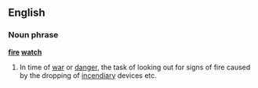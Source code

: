 ==English==
===Noun phrase===
'''[[fire]] [[watch]]'''
#In time of [[war]] or [[danger]], the task of looking out for signs of fire caused by the dropping of [[incendiary]] devices etc.